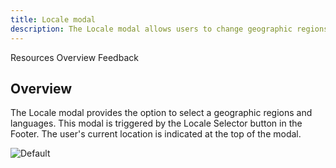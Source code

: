 ```yaml
---
title: Locale modal
description: The Locale modal allows users to change geographic regions and languages.
---
```



<ComponentDescription name="Locale modal" type="ui" />

<AnchorLinks>

<AnchorLink>Resources</AnchorLink>
<AnchorLink>Overview</AnchorLink>
<AnchorLink>Feedback</AnchorLink>

</AnchorLinks>

<ResourceLinks name="Locale modal" type="ui" />

## Overview

The Locale modal provides the option to select a geographic regions and languages. This modal is triggered by the Locale Selector button in the Footer. The user's current location is indicated at the top of the modal.

![Default](../../images/component/locale-modal/default-locale-modal.jpg)

<ComponentFooter name="Locale modal" type="ui" />